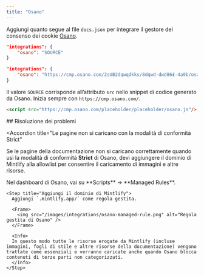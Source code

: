 ```yaml
---
title: "Osano"
---
```


Aggiungi quanto segue al file `docs.json` per integrare il gestore del consenso dei cookie [Osano](https://www.osano.com/).

<CodeGroup>

```json Integration options in docs.json
"integrations": {
    "osano": "SOURCE"
}
```

```json Example
"integrations": {
    "osano": "https://cmp.osano.com/2sUB2dqwqdkks/8dqwd-dwd86£-4a9b/osano.js"
}
```

</CodeGroup>

Il valore `SOURCE` corrisponde all’attributo `src` nello snippet di codice generato da Osano. Inizia sempre con `https://cmp.osano.com/`.

```html Code snippet from Osano
<script src="https://cmp.osano.com/placeholder/placeholder/osano.js"/>
```

<div id="troubleshooting">
  ## Risoluzione dei problemi
</div>

<Accordion
  title="Le pagine non si caricano con la modalità di conformità Strict"
>
  Se le pagine della documentazione non si caricano correttamente quando usi la modalità di conformità **Strict** di Osano, devi aggiungere il dominio di Mintlify alla allowlist per consentire il caricamento di immagini e altre risorse.

  <Steps>
    <Step title="Vai a Managed Rules">
      Nel dashboard di Osano, vai su **Scripts** → **Managed Rules**.
    </Step>

    <Step title="Aggiungi il dominio di Mintlify">
      Aggiungi `.mintlify.app/` come regola gestita.

      <Frame>
        <img src="/images/integrations/osano-managed-rule.png" alt="Regola gestita di Osano" />
      </Frame>

      <Info>
      In questo modo tutte le risorse erogate da Mintlify (incluse immagini, fogli di stile e altre risorse della documentazione) vengono trattate come essenziali e verranno caricate anche quando Osano blocca contenuti di terze parti non categorizzati.
      </Info>
    </Step>
  </Steps>
</Accordion>